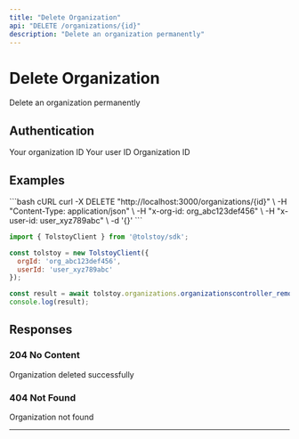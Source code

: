 ```yaml
---
title: "Delete Organization"
api: "DELETE /organizations/{id}"
description: "Delete an organization permanently"
---
```


# Delete Organization

Delete an organization permanently

## Authentication

<ParamField header="x-org-id" type="string" required>
  Your organization ID
</ParamField>

<ParamField header="x-user-id" type="string" required>
  Your user ID
</ParamField>

<ParamField path="id" type="string" required>
  Organization ID
</ParamField>



## Examples

<CodeGroup>
```bash cURL
curl -X DELETE "http://localhost:3000/organizations/{id}" \
  -H "Content-Type: application/json" \
  -H "x-org-id: org_abc123def456" \
  -H "x-user-id: user_xyz789abc" \
  -d '{}'
```

```javascript JavaScript SDK
import { TolstoyClient } from '@tolstoy/sdk';

const tolstoy = new TolstoyClient({
  orgId: 'org_abc123def456',
  userId: 'user_xyz789abc'
});

const result = await tolstoy.organizations.organizationscontroller_remove();
console.log(result);
```
</CodeGroup>

## Responses

### 204 No Content

Organization deleted successfully

### 404 Not Found

Organization not found

---

<Snippet file="api-footer.mdx" />
